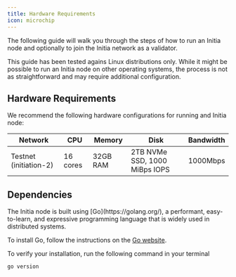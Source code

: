 ```yaml
---
title: Hardware Requirements
icon: microchip
---
```


The following guide will walk you through the steps of how to run an Initia node and optionally to join the Initia network as a validator.

<Warning>
  This guide has been tested agains Linux distributions only. While it might be possible to run an
  Initia node on other operating systems, the process is not as straightforward and may require
  additional configuration.
</Warning>

## Hardware Requirements

We recommend the following hardware configurations for running and Initia node:

| Network                | CPU      | Memory   | Disk                          | Bandwidth |
| ---------------------- | -------- | -------- | ----------------------------- | --------- |
| Testnet (initiation-2) | 16 cores | 32GB RAM | 2TB NVMe SSD, 1000 MiBps IOPS | 1000Mbps  |

## Dependencies

<Accordion title="Install Go (v1.22)" icon="golang">
The Initia node is built using [Go](https://golang.org/), a performant, easy-to-learn, and expressive programming language that is widely used in distributed systems.

To install Go, follow the instructions on the [Go website](https://golang.org/doc/install).

To verify your installation, run the following command in your terminal

```bash
go version
```

</Accordion>
